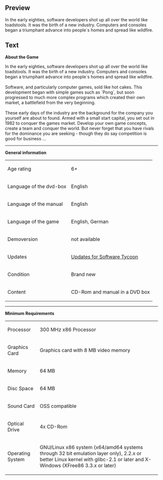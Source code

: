 ==Preview==
<p>In the early eighties, software developers shot up all over the world like toadstools. It was the birth of a new industry. Computers and consoles began a triumphant advance into people`s homes and spread like wildfire.</p>

==Text==
<p><strong>About the Game</strong></p>
<p>In the early eighties, software developers shot up all over the world like toadstools. It was the birth of a new industry. Computers and consoles began a triumphant advance into people`s homes and spread like wildfire. <br /><br />Software, and particularly computer games, sold like hot cakes. This development began with simple games such as `Pong`, but soon progressed to much more complex programs which created their own market, a battlefield from the very beginning. <br /><br />These early days of the industry are the background for the company you yourself are about to found. Armed with a small start capital, you set out in 1982 to conquer the games market. Develop your own game concepts, create a team and conquer the world. But never forget that you have rivals for the dominance you are seeking - though they do say competition is good for business ...</p>
<hr />
<p><strong>General information</strong></p>
<table border="0">
<tbody>
<tr>
<td>Age rating<br /></td>
<td>6+</td>
</tr>
<tr>
<td>Language of the dvd-box</td>
<td>English</td>
</tr>
<tr>
<td>Language of the manual</td>
<td>English<br /></td>
</tr>
<tr>
<td>Language of the game</td>
<td>English, German<br /></td>
</tr>
<tr>
<td>Demoversion</td>
<td>not available</td>
</tr>
<tr>
<td>Updates</td>
<td><a href="http://updates.fun4tux.ch/softwaretycoon/">Updates for Software Tycoon</a></td>
</tr>
<tr>
<td>Condition</td>
<td>Brand new</td>
</tr>
<tr>
<td>Content</td>
<td>CD-Rom and manual in a DVD box</td>
</tr>
</tbody>
</table>
<p></p>
<hr />
<p><strong>Minimum Requirements<br /></strong></p>
<table border="0">
<tbody>
<tr>
<td>Processor<br /></td>
<td>300 MHz x86 Processor</td>
</tr>
<tr>
<td>Graphics Card<br /></td>
<td>Graphics card with 8 MB video memory<br /></td>
</tr>
<tr>
<td>Memory</td>
<td>64 MB</td>
</tr>
<tr>
<td>Disc Space<br /></td>
<td>64 MB<br /></td>
</tr>
<tr>
<td>Sound Card</td>
<td>OSS compatible</td>
</tr>
<tr>
<td>Optical Drive</td>
<td>4x CD-Rom</td>
</tr>
<tr>
<td>Operating System<br /></td>
<td>
<p>GNU/Linux x86 system (x64/amd64 systems through 32 bit emulation layer only), 2.2.x or better Linux kernel with glibc-2.1 or later and X-Windows (XFree86 3.3.x or later)</p>
</td>
</tr>
</tbody>
</table>
